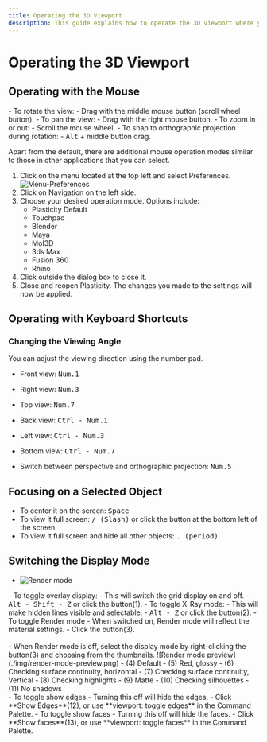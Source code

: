 ```yaml
---
title: Operating the 3D Viewport
description: This guide explains how to operate the 3D viewport where you draw sketches and create solids.
---
```


# Operating the 3D Viewport

## Operating with the Mouse

<div className="dl">
- To rotate the view: 
   - Drag with the middle mouse button (scroll wheel button).
- To pan the view: 
   - Drag with the right mouse button.
- To zoom in or out: 
   - Scroll the mouse wheel.
- To snap to orthographic projection during rotation: 
   - <kbd>Alt</kbd> + middle button drag.
</div>

Apart from the default, there are additional mouse operation modes similar to those in other applications that you can select.

1. Click on the menu located at the top left and select Preferences.
![Menu-Preferences](./img/menu-pleferences.png)
2. Click on Navigation on the left side.
3. Choose your desired operation mode. Options include:
   - Plasticity Default
   - Touchpad
   - Blender
   - Maya
   - MoI3D
   - 3ds Max
   - Fusion 360
   - Rhino
4. Click outside the dialog box to close it.
5. Close and reopen Plasticity. The changes you made to the settings will now be applied.

## Operating with Keyboard Shortcuts

### Changing the Viewing Angle

You can adjust the viewing direction using the number pad.

- Front view: <kbd>Num.1</kbd>
- Right view: <kbd>Num.3</kbd>
- Top view: <kbd>Num.7</kbd>
- Back view: <kbd>Ctrl - Num.1</kbd>
- Left view: <kbd>Ctrl - Num.3</kbd>
- Bottom view: <kbd>Ctrl - Num.7</kbd>

- Switch between perspective and orthographic projection: <kbd>Num.5</kbd>

## Focusing on a Selected Object

- To center it on the screen: <kbd>Space</kbd>
- To view it full screen: <kbd>/ (Slash)</kbd> or click the button at the bottom left of the screen.
- To  view it full screen and hide all other objects: <kbd>. (period)</kbd>

## Switching the Display Mode

- ![Render mode](./img/render-mode.png)

<div className="dl">
- To toggle overlay display: 
   - This will switch the grid display on and off.
   - <kbd>Alt - Shift - Z</kbd> or click the button(1).
- To toggle X-Ray mode: 
   - This will make hidden lines visible and selectable.
   - <kbd>Alt - Z</kbd> or click the button(2).
- To toggle Render mode
   - When switched on, Render mode will reflect the material settings.
   - Click the button(3).
</div>
<br />
- When Render mode is off, select the display mode by right-clicking the button(3) and choosing from the thumbnails.
   ![Render mode preview](./img/render-mode-preview.png)
- (4) Default
- (5) Red, glossy
- (6) Checking surface continuity, horizontal
- (7) Checking surface continuity, Vertical
- (8) Checking highlights
- (9) Matte
- (10) Checking silhouettes
- (11) No shadows

<div className="dl">
- To toggle show edges
   - Turning this off will hide the edges.
   - Click **Show Edges**(12), or use **viewport: toggle edges** in the Command Palette.
- To toggle show faces
   - Turning this off will hide the faces.
   - Click **Show faces**(13), or use **viewport: toggle faces** in the Command Palette.
</div>





